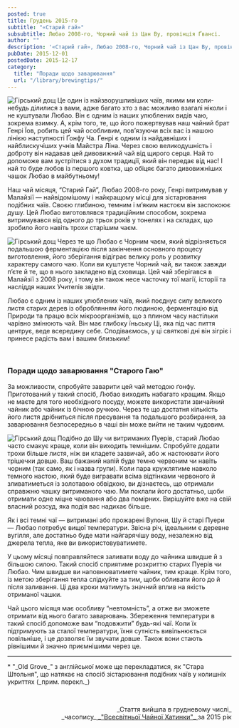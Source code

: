 ```yaml
---
posted: true
title: Грудень 2015-го
subtitle: "«Старий гай»"
subsubtitle: Любао 2008-го, Чорний чай із Цан Ву, провінція Ґвансі.
author: ""
description: '«Старий гай», Любао 2008-го, Чорний чай із Цан Ву, провінція Ґвансі.'
pubDate: 2015-12-01
postedDate: 2015-12-17
category: 
  title: "Поради щодо заварювання"
  url: "/library/brewingtips/"
---
```



<Image class="float-right" src={Image1} alt="Гірський дощ" /> Це один із найзворушливіших чаїв, якими ми коли-небудь ділилися з вами, адже багато хто з вас можливо взагалі ніколи і не куштували Любао. Він є одним із наших улюблених видів чаю, зокрема взимку. А, крім того, те, що його пожертвував наш чайний брат Генрі Їов, робить цей чай особливим, пов’язуючи всіх вас із нашою лінією наступності Ґонфу Ча. Генрі є одним із найдавніших і найблискучіших учнів Майстра Ліна. Через свою великодушність і доброту він надавав цей дивовижний чай від щирого серця. Най то допоможе вам зустрітися з духом традиції, який він передає від нас! І най то буде любов із першого ковтка, що обіцяє багато дивовижніших чашок Любао в майбутньому!

Наш чай місяця, “Старий Гай”, Любао 2008-го року, Генрі витримував у Малайзії — найвідомішому і найкращому місці для зістарювання подібних чаїв. Своєю глибиною, темним і м’яким настоєм він заспокоює душу. Цей Любао виготовлявся традиційним способом, зокрема витримувався від одного до трьох років у тонелях і на складах, що зробило його навіть трохи старішим чаєм.

<Image class="float-left" src={Image2} alt="Гірський дощ" /> Через те що Любао є Чорним чаєм, який відрізняється подальшою ферментацією після закінчення основного процесу виготовлення, його зберігання відіграє велику роль у розвитку характеру самого чаю. Коли ви куштуєте Чорний чай, ви також завжди п’єте й те, що в нього закладено від сховища. Цей чай зберігався в Малайзії з 2008 року, і тому він також несе часточку тої магії, історії та насліддя наших Учителів звідти.

Любао є одним із наших улюблених чаїв, який поєднує силу великого листя старих дерев із оброблянням його людиною, ферментацію від Природи та працю всіх мікроорганізмів, що з плином часу настільки чарівно змінюють чай. Він має глибоку їньську Ці, яка під час пиття центрує, веде всередину себе. Сподіваємось, у ці святкові дні він зігріє і принесе радість вам і вашим близьким!

<p>&nbsp;</p>

### Поради щодо заварювання "Старого Гаю"

За можливости, спробуйте заварити цей чай методою ґонфу. Приготований у такий спосіб, Любао виходить набагато кращим. Якщо не маєте для того необхідного посуду, можете використати звичайний чайник або чайник із бічною ручкою. Через те що достатня кількість його листя дрібниться після пресування та подальшого розбирання, за заварювання безпосередньо в чаші він може вийти не таким чудовим.

<Image class="float-right" src={Image3} alt="Гірський дощ" /> Подібно до Шу чи витриманих Пуерів, старий Любао часто смакує краще, коли він виходить темнішим. Спробуйте додати трохи більше листя, ніж ви кладете зазвичай, або ж настоювати його трішечки довше. Ваш бажаний напій буде темно червоним чи навіть чорним (так само, як і назва групи). Коли пара кружлятиме навколо темного настою, який буде вигравати всіма відтінками червоного й зливатиметься із золотавою обвідкою, ви дізнаєтесь, що отримали справжню чашку витриманого чаю. Ми поклали його достатньо, щоби отримати одне міцне чаювання або два помірних. Вирішуйте вже на свій власний розсуд, яка подія вас надихає більше.

Як і всі темні чаї — витримані або прожарені Вулони, Шу й старі Пуери — Любао потребує вищої температури. Звісна річ, ідеальним є деревне вугілля, але достатньо буде мати найгарячішу воду, незалежно від джерела тепла, яке ви використовуватимете.

У цьому місяці повправляйтеся заливати воду до чайника швидше й з більшою силою. Такий спосіб сприятиме розкриттю старих Пуерів чи Любао. Чим швидше ви наповнюватимете чайник, тим краще. Крім того, із метою зберігання тепла слідкуйте за тим, щоби обливати його до й після заливання. Ці два кроки матимуть значний вплив на якість отриманої чашки.

Чай цього місяця має особливу “невтомність”, а отже ви зможете отримати від нього багато заварювань. Збереження температури в такий спосіб допоможе вам “подовжити” будь-які чаї. Коли їх підтримують за сталої температури, їхня сутність вивільнюється повільніше, і це дозволяє їм звучати довше. Також вони стають рівнішими й значно приємнішими через це.

---

<p>* "_Old Grove_" з англійської може ще перекладатися, як "Стара Штольня", що натякає на спосіб зістарювання подібних чаїв у колишніх укриттях (_прим. перекл._)</p>

<p>&nbsp;</p>

<p align="right" style="font-size: 0.9rem;">_Стаття вийшла в грудневому числі_<br />_часопису_<a title="globalteahut.org" href="http://www.globalteahut.org/" target="blank" rel="noopener"> _"Всесвітньої Чайної Хатинки"_ </a>за 2015 рік</p>